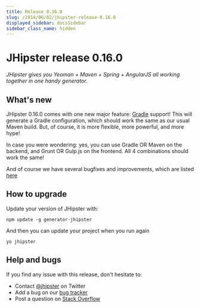 ```yaml
---
title: Release 0.16.0
slug: /2014/06/02/jhipster-release-0.16.0
displayed_sidebar: docsSidebar
sidebar_class_name: hidden
---
```


JHipster release 0.16.0
==================

*JHipster gives you Yeoman + Maven + Spring + AngularJS all working together in one handy generator.*

What's new
----------

JHipster 0.16.0 comes with one new major feature: [Gradle](http://www.gradle.org/) support! This will generate a Gradle configuration, which should work the same as our usual Maven build. But, of course, it is more flexible, more powerful, and more hype!

In case you were wondering: yes, you can use Gradle OR Maven on the backend, and Grunt OR Gulp.js on the frontend. All 4 combinations should work the same!

And of course we have several bugfixes and improvements, which are listed [here](https://github.com/jhipster/generator-jhipster/issues?milestone=5&page=1&state=closed)

How to upgrade
------------

Update your version of JHipster with:

```
npm update -g generator-jhipster
```

And then you can update your project when you run again

```
yo jhipster
```

Help and bugs
--------------

If you find any issue with this release, don't hesitate to:

- Contact [@jhipster](https://twitter.com/jhipster) on Twitter
- Add a bug on our [bug tracker](https://github.com/jhipster/generator-jhipster/issues?state=open)
- Post a question on [Stack Overflow](http://stackoverflow.com/tags/jhipster/info)
